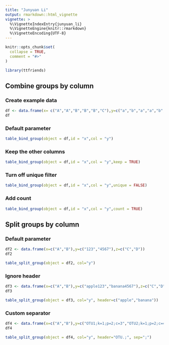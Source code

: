 ```yaml
---
title: "Junyuan Li"
output: rmarkdown::html_vignette
vignette: >
  %\VignetteIndexEntry{junyuan_li}
  %\VignetteEngine{knitr::rmarkdown}
  %\VignetteEncoding{UTF-8}
---
```


```r
knitr::opts_chunk$set(
  collapse = TRUE,
  comment = "#>"
)
```

```r
library(ttfriends)
```

## Combine groups by column
### Create example data
```r
df <- data.frame(x= c("A","A","B","B","B","C"),y=c("a","b","a","a","b","a"),z=1:6)
df
```
### Default parameter
```r
table_bind_group(object = df,id = "x",col = "y")
```
### Keep the other columns
```r
table_bind_group(object = df,id = "x",col = "y",keep = TRUE)
```
### Turn off unique filter 
```r
table_bind_group(object = df,id = "x",col = "y",unique = FALSE)
```

### Add count
```r
table_bind_group(object = df,id = "x",col = "y",count = TRUE)
```

## Split groups by column

### Default parameter
```r
df2 <- data.frame(x=c("A","B"),y=c("123","4567"),z=c("C","D"))
df2
```

```r
table_split_group(object = df2, col="y")
```

### Ignore header
```r
df3 <- data.frame(x=c("A","B"),y=c("apple123","banana4567"),z=c("C","D"))
df3
```

```r
table_split_group(object = df3, col="y", header=c("apple","banana"))
```

### Custom separator
```r
df4 <- data.frame(x=c("A","B"),y=c("OTU1;k=1;p=2;c=3","OTU2;k=1;p=2;c=4"),z=c("C","D"))
df4
```

```r
table_split_group(object = df4, col="y", header="OTU.;", sep=";")
```

